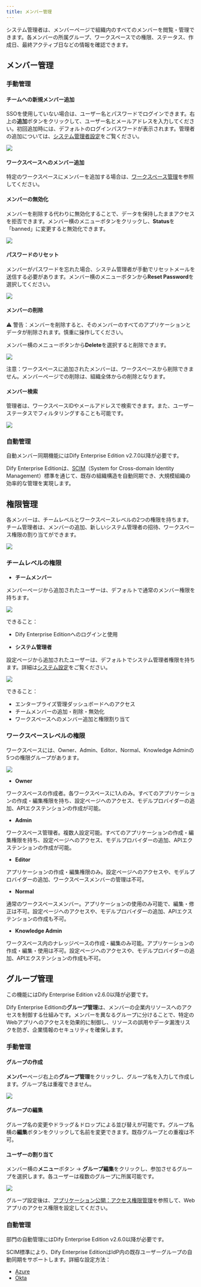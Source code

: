 ```yaml
---
title: メンバー管理
---
```


システム管理者は、メンバーページで組織内のすべてのメンバーを閲覧・管理できます。各メンバーの所属グループ、ワークスペースでの権限、ステータス、作成日、最終アクティブ日などの情報を確認できます。

## メンバー管理

### 手動管理

#### チームへの新規メンバー追加

SSOを使用していない場合は、ユーザー名とパスワードでログインできます。右上の**追加**ボタンをクリックして、ユーザー名とメールアドレスを入力してください。初回追加時には、デフォルトのログインパスワードが表示されます。管理者の追加については、[システム管理者設定](/administrator-guide/system-settings#)をご覧ください。

![](/ja-jp/images/members-management-6.png)

#### ワークスペースへのメンバー追加

特定のワークスペースにメンバーを追加する場合は、[ワークスペース管理](/administrator-guide/workspace-management)を参照してください。

#### メンバーの無効化

メンバーを削除する代わりに無効化することで、データを保持したままアクセスを拒否できます。メンバー横のメニューボタンをクリックし、**Status**を「banned」に変更すると無効化できます。

![](/ja-jp/images/members-management-7.png)

#### パスワードのリセット

メンバーがパスワードを忘れた場合、システム管理者が手動でリセットメールを送信する必要があります。メンバー横のメニューボタンから**Reset Password**を選択してください。

![](/ja-jp/images/members-management-8.png)

#### メンバーの削除

⚠️ 警告：メンバーを削除すると、そのメンバーのすべてのアプリケーションとデータが削除されます。慎重に操作してください。

メンバー横のメニューボタンから**Delete**を選択すると削除できます。

![](/ja-jp/images/members-management-9.png)

注意：ワークスペースに追加されたメンバーは、ワークスペースから削除できません。メンバーページでの削除は、組織全体からの削除となります。

#### メンバー検索

管理者は、ワークスペースIDやメールアドレスで検索できます。また、ユーザーステータスでフィルタリングすることも可能です。

![](/ja-jp/images/members-management-10.png)

### 自動管理

<Info>
  自動メンバー同期機能にはDify Enterprise Edition v2.7.0以降が必要です。
</Info>

Dify Enterprise Editionは、[SCIM](https://scim.cloud/)（System for Cross-domain Identity Management）標準を通じて、既存の組織構造を自動同期でき、大規模組織の効率的な管理を実現します。

## 権限管理

各メンバーは、チームレベルとワークスペースレベルの2つの権限を持ちます。チーム管理者は、メンバーの追加、新しいシステム管理者の招待、ワークスペース権限の割り当てができます。

![](https://assets-docs.dify.ai/2025/04/60a427910a4f698d4b62e4aa0098ff55.png)

### チームレベルの権限

- **チームメンバー**

メンバーページから追加されたユーザーは、デフォルトで通常のメンバー権限を持ちます。

![](/ja-jp/images/members-management-3.png)

できること：
- Dify Enterprise Editionへのログインと使用

- **システム管理者**

設定ページから追加されたユーザーは、デフォルトでシステム管理者権限を持ちます。詳細は[システム設定](/administrator-guide/system-settings)をご覧ください。

![](/ja-jp/images/members-management-4.png)

できること：
- エンタープライズ管理ダッシュボードへのアクセス
- チームメンバーの追加・削除・無効化
- ワークスペースへのメンバー追加と権限割り当て

### ワークスペースレベルの権限

ワークスペースには、Owner、Admin、Editor、Normal、Knowledge Adminの5つの権限グループがあります。

![](/ja-jp/images/members-management-5.png)

- **Owner**

ワークスペースの作成者。各ワークスペースに1人のみ。すべてのアプリケーションの作成・編集権限を持ち、設定ページへのアクセス、モデルプロバイダーの追加、APIエクステンションの作成が可能。

- **Admin**

ワークスペース管理者。複数人設定可能。すべてのアプリケーションの作成・編集権限を持ち、設定ページへのアクセス、モデルプロバイダーの追加、APIエクステンションの作成が可能。

- **Editor**

アプリケーションの作成・編集権限のみ。設定ページへのアクセスや、モデルプロバイダーの追加、ワークスペースメンバーの管理は不可。

- **Normal**

通常のワークスペースメンバー。アプリケーションの使用のみ可能で、編集・修正は不可。設定ページへのアクセスや、モデルプロバイダーの追加、APIエクステンションの作成も不可。

- **Knowledge Admin**

ワークスペース内のナレッジベースの作成・編集のみ可能。アプリケーションの作成・編集・使用は不可。設定ページへのアクセスや、モデルプロバイダーの追加、APIエクステンションの作成も不可。

## グループ管理

<Info>
  この機能にはDify Enterprise Edition v2.6.0以降が必要です。
</Info>

Dify Enterprise Editionの**グループ管理**は、メンバーの企業内リソースへのアクセスを制御する仕組みです。メンバーを異なるグループに分けることで、特定のWebアプリへのアクセスを効果的に制御し、リソースの誤用やデータ漏洩リスクを防ぎ、企業情報のセキュリティを確保します。

### 手動管理

#### グループの作成

**メンバー**ページ右上の**グループ管理**をクリックし、グループ名を入力して作成します。グループ名は重複できません。

![](https://assets-docs.dify.ai/2025/04/cb14986e1d2346aff6c5e321ced7cff7.png)

#### グループの編集

グループ名の変更やドラッグ＆ドロップによる並び替えが可能です。グループ名横の**編集**ボタンをクリックして名前を変更できます。既存グループとの重複は不可。

#### ユーザーの割り当て

メンバー横の**メニュー**ボタン → **グループ編集**をクリックし、参加させるグループを選択します。各ユーザーは複数のグループに所属可能です。

![](https://assets-docs.dify.ai/2025/04/2e20d0adc2cbeb1267b6b1639c1ec677.png)

グループ設定後は、[アプリケーション公開：アクセス権限管理](/ja-jp/user-guide/application-publishing/permission-management)を参照して、Webアプリのアクセス権限を設定してください。

### 自動管理

<Info>
  部門の自動管理にはDify Enterprise Edition v2.6.0以降が必要です。
</Info>

SCIM標準により、Dify Enterprise EditionはIdP内の既存ユーザーグループの自動同期をサポートします。詳細な設定方法：

- [Azure](./azure#group-sync)
- [Okta](./okta#group-sync)
